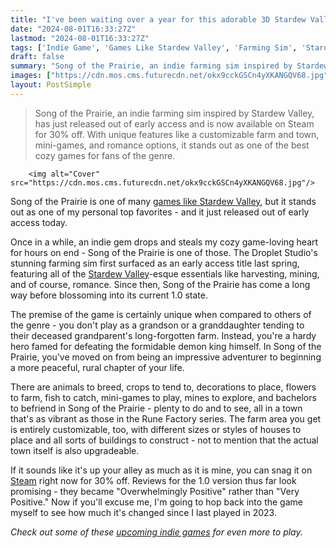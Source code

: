 ```yaml
---
title: "I've been waiting over a year for this adorable 3D Stardew Valley-like life sim to launch, and its full release is finally here"
date: "2024-08-01T16:33:27Z"
lastmod: "2024-08-01T16:33:27Z"
tags: ['Indie Game', 'Games Like Stardew Valley', 'Farming Sim', 'Stardew Valley', 'Song Of The Prairie', 'Rune Factory']
draft: false
summary: "Song of the Prairie, an indie farming sim inspired by Stardew Valley, has just released out of early access and is now available on Steam for 30% off. With unique features like a customizable farm and town, mini-games, and romance options, it stands out as one of the best cozy games for fans of the genre."
images: ["https://cdn.mos.cms.futurecdn.net/okx9cckGSCn4yXKANGQV68.jpg"]
layout: PostSimple
---
```

> Song of the Prairie, an indie farming sim inspired by Stardew Valley, has just released out of early access and is now available on Steam for 30% off. With unique features like a customizable farm and town, mini-games, and romance options, it stands out as one of the best cozy games for fans of the genre.


        <img alt="Cover" src="https://cdn.mos.cms.futurecdn.net/okx9cckGSCn4yXKANGQV68.jpg"/>
        
Song of the Prairie is one of many [<u>games like Stardew Valley</u>](https://www.gamesradar.com/games-like-stardew-valley/), but it stands out as one of my personal top favorites - and it just released out of early access today.

Once in a while, an indie gem drops and steals my cozy game-loving heart for hours on end - Song of the Prairie is one of those. The Droplet Studio's stunning farming sim first surfaced as an early access title last spring, featuring all of the [<u>Stardew Valley</u>](https://www.gamesradar.com/stardew-valley-guide/)-esque essentials like harvesting, mining, and of course, romance. Since then, Song of the Prairie has come a long way before blossoming into its current 1.0 state.

The premise of the game is certainly unique when compared to others of the genre - you don't play as a grandson or a granddaughter tending to their deceased grandparent's long-forgotten farm. Instead, you're a hardy hero famed for defeating the formidable demon king himself. In Song of the Prairie, you've moved on from being an impressive adventurer to beginning a more peaceful, rural chapter of your life.

There are animals to breed, crops to tend to, decorations to place, flowers to farm, fish to catch, mini-games to play, mines to explore, and bachelors to befriend in Song of the Prairie - plenty to do and to see, all in a town that's as vibrant as those in the Rune Factory series. The farm area you get is entirely customizable, too, with different sizes or styles of houses to place and all sorts of buildings to construct - not to mention that the actual town itself is also upgradeable. 

If it sounds like it's up your alley as much as it is mine, you can snag it on [Steam](https://store.steampowered.com/app/1350840/Song_Of_The_Prairie/) right now for 30% off. Reviews for the 1.0 version thus far look promising - they became "Overwhelmingly Positive" rather than "Very Positive." Now if you'll excuse me, I'm going to hop back into the game myself to see how much it's changed since I last played in 2023.

*Check out some of these *[<u><em>upcoming indie games</em></u>](https://www.gamesradar.com/upcoming-indie-games/)* for even more to play.*
        
